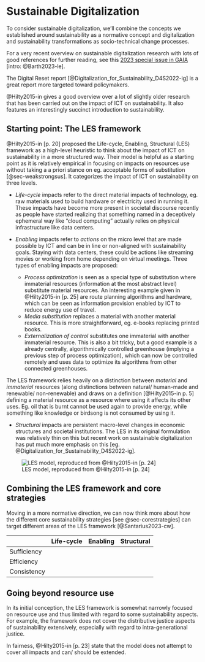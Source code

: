 # Sustainable Digitalization {#sec-susdigi}

To consider sustainable digitalization, we'll combine the concepts we established around sustainability as a normative concept and digitalization and sustainability transformations as socio-technical change processes.

::: column-margin
For a very recent overview on sustainable digitalization research with lots of good references for further reading, see this <a href="https://www.ingentaconnect.com/content/oekom/gaia/2023/00000032/a00101s1">2023 special issue in GAIA </a> [intro: @Barth2023-le].

The Digital Reset report [@Digitalization_for_Sustainability_D4S2022-ig] is a great report more targeted toward policymakers.

@Hilty2015-in gives a good overview over a lot of slightly older research that has been carried out on the impact of ICT on sustainability. It also features an interestingly succinct introduction to sustainability.
:::

## Starting point: The LES framework

@Hilty2015-in [p. 20] proposed the Life-cycle, Enabling, Structural (LES) framework as a high-level heuristic to think about the impact of ICT on sustainability in a more structured way. Their model is helpful as a starting point as it is relatively empirical in focusing on impacts on resources use without taking a a priori stance on eg. acceptable forms of substitution [@sec-weakstrongsus]. It categorizes the impact of ICT on sustainability on three levels.

- *Life-cycle* impacts refer to the direct material impacts of technology, eg. raw materials used to build hardware or electricity used in running it. These impacts have become more present in societal discourse recently as people have started realizing that something named in a deceptively ephemeral way like "cloud computing" actually relies on physical infrastructure like data centers.

- *Enabling* impacts refer to *actions* on the micro level that are made possible by ICT and can be in line or non-aligned with sustainability goals. Staying with data centers, these could be actions like streaming movies or working from home depending on virtual meetings. Three types of enabling impacts are proposed:
  - *Process optimization* is seen as a special type of substitution where immaterial resources (information at the most abstract level) substitute material resources. An interesting example given in @Hilty2015-in [p. 25] are route planning algorithms and hardware, which can be seen as information provision enabled by ICT to reduce energy use of travel.
  - *Media substitution* replaces a material with another material resource. This is more straightforward, eg. e-books replacing printed books.
  - *Externalization of control* substitutes one immaterial with another immaterial resource. This is also a bit tricky, but a good example is a already centrally, algorithmically controlled greenhouse (implying a previous step of process optimization), which can now be controlled remotely and uses data to optimize its algorithms from other connected greenhouses.
  
::: column-margin
The LES framework relies heavily on a distinction between *material* and *immaterial* resources (along distinctions between natural/ human-made and renewable/ non-renewable) and draws on a definition [@Hilty2015-in p. 5] defining a material resource as a resource where using it affects its other uses. Eg. oil that is burnt cannot be used again to provide energy, while something like knowledge or birdsong is not consumed by using it. 
:::

- *Structural* impacts are persistent macro-level changes in economic structures and societal institutions. The LES in its original formulation was relatively thin on this but recent work on sustainable digitalization has put much more emphasis on this [eg. @Digitalization_for_Sustainability_D4S2022-ig].


![LES model, reproduced from @Hilty2015-in [p. 24]](images/les_framework.png)



## Combining the LES framework and core strategies

Moving in a more normative direction, we can now think more about how the different core sustainability strategies [see @sec-corestrategies] can target different areas of the LES framework [@Santarius2023-cw].


|             | Life-cycle | Enabling | Structural |
|-------------|------------|----------|------------|
| Sufficiency |            |          |            |
| Efficiency  |            |          |            |
| Consistency |            |          |            |


## Going beyond resource use

In its initial conception, the LES framework is somewhat narrowly focused on resource use and thus limited with regard to some sustainability aspects. For example, the framework does not cover the distributive justice aspects of sustainability extensively, especially with regard to intra-generational justice.

::: column-margin
In fairness, @Hilty2015-in [p. 23] state that the model does not attempt to cover all impacts and can/ should be extended.
:::
